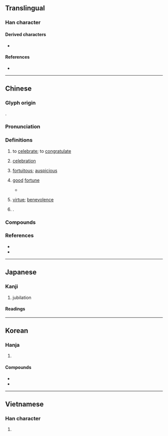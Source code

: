 {{also|庆}}
{{character info}}
==Translingual==

===Han character===
{{Han char|rn=61|rad=心|as=11|sn=15|four=00247|canj=IXE|ids=⿸⿸广⿻コ⿰丨丨⿱乛𢖻}}
{{attention|mul|it would be great to get a "stroke order diagram" for this one}}

====Derived characters====
* {{l|mul|[[櫦]], [[羻]], [[𡂻]], [[𥽝]], [[𨯙]], [[𪮿]], [[𪷸]], [[𫑭]], [[𮆯]]}}

====References====
* {{Han ref|kx=0400.130|dkj=11145|dj=0740.080|hdz=20903.090|uh=6176|ud=24950|bh=BC79|bd=48249}}

----

==Chinese==
{{zh-forms|s=庆|alt=𢙎,𢞢,𢝑}}

===Glyph origin===
{{Han etym}}
{{Han compound|廌|心|t1=legendary animal|t2=heart|ls=ic}}.

===Pronunciation===
{{zh-pron
|m=qìng
|m-s=qin4
|c=hing3
|c-t=hen1
|g=qin3
|h=pfs=khin;gd=kin4
|j=qing3
|mb=ke̿ng
|md=kéng
|mn=ml,jj,tw:khèng/ml:khiàⁿ
|mn-t=kêng3
|w=2qin
|x=qin4
|mc=y
|oc=y
|cat=v,n,a,pn
}}

===Definitions===
{{zh-hanzi}}

# to [[celebrate]]; to [[congratulate]]
#: {{zh-x|慶祝|to celebrate}}
#: {{zh-x|慶 豐收|to celebrate a bumper harvest}}
# [[celebration]]
#: {{zh-x|國慶|national day}}
#: {{zh-x|校慶|anniversary of the founding of a school or college}}
# [[fortuitous]]; [[auspicious]]
# {{lb|zh|literary}} [[good]] [[fortune]]
#* {{zh-x|積善 之 家，必 有 餘慶；積 不善 之 家，必 有 餘殃。|The family that accumulates goodness is sure to have superabundant happiness, and the family that accumulates evil is sure to have superabundant misery.|ref=Yijing}}
# {{lb|zh|obsolete}} [[virtue]]; [[benevolence]]
# {{surname|zh}}.

===Compounds===
{{zh-der|慶祝|慶大霉素|慶典|慶賀|慶壽|慶幸|國慶日|不通弔慶|慶成|慶雲|寶慶|嘉慶|慶生|慶流子孫|慶曆|慶忌|慶士|慶功宴|慶功|慶伯利|具慶|吉慶|弄璋之慶|彈冠相慶|慶弔|家慶|婚喪喜慶|大慶|慶喜|慶生會|國慶|喜慶|同慶|吉慶無虞|天慶|吉凶慶弔|慶賞|懸弧之慶|普天同慶|率土同慶|積善餘慶|稱慶|祥風慶雲|拜家慶|溥天同慶|校慶|景星慶雲|週年慶|長慶集|衍慶|額手稱慶|重慶|節慶|餘慶|螽斯之慶|長慶體|誌慶|舉觴稱慶|一人有慶|休慶|作慶|先號後慶|具慶下|冥慶|協慶|合慶|吉慶花|善慶|嘉慶子|國慶節|展慶|延慶|延慶節|弔慶|忻慶|恩慶|悚慶|慶仰|慶削|慶勉|慶卹|慶卿|慶吊|慶命|慶唁|慶問|慶善|慶基|慶室|慶宥|慶幣|慶幫|慶廉|慶延|慶忌冠|慶快|慶忭|慶恤|慶悅|慶惠|慶慰|慶成宴|慶戴|慶抃|慶拜|慶施|慶旦|慶會|慶期|慶殃|慶氏學|慶泰|慶洽|慶渥|慶演|慶澤|慶煖|慶煙|慶父|慶牘|慶瑞|慶祉|慶祚|慶祥|慶福|慶禮|慶笑|慶節|慶綿|慶緒|慶羨|慶育|慶膺|慶色|慶荷|慶薀|慶裔|慶覃|慶觴|慶誕|慶謁|慶譽|慶豐司|慶賚|慶賜|慶賴|慶躍|慶輝|慶都|慶門|慶閥|慶陰|慶隆|慶霄|慶靈|慶餘|慶騰|成慶|拜慶|朝慶|榮慶|欣慶|歡慶|河清雲慶|洽慶|珍慶|瑞慶|瑞慶節|皇慶|祚慶|祝慶|祥慶|福慶|福慶錢|積慶|興慶|舉手相慶|行慶|表慶|覃慶|誕慶|貤慶|賀慶|賜慶|賞慶|贊慶|遐慶|遺慶|鍾慶|長慶|長慶赤|門慶|隆慶|隆慶窯|靈慶|額慶|額手慶|額手相慶|顯慶|顯慶輅|鴻慶|鴻慶宮|安慶|安慶梆子|婚慶|慶叶弄璋|慶叶弄瓦|慶溢北堂|慶衍龍孫|懋遷有慶|桐枝衍慶}}

===References===
* {{R:yue:Hanzi}}
* {{R:twedu|A01424}}

----

==Japanese==

===Kanji===
{{ja-kanji|grade=c|rs=心11}}

# jubilation

====Readings====
{{ja-readings
|goon=きょう
|kanon=けい
|kun=よ-い, よろこ-ぶ
}}

----

==Korean==

===Hanja===
{{ko-hanja|경사|경}}

# {{hanja form of|경|[[celebration]]}}

====Compounds====
* {{ko-l|경사|[[happy]] [[event]]; [[auspicious]] [[occasion]]|慶事}}
* {{ko-l|국경일|[[national]] [[holiday]]|國慶日}}

----

==Vietnamese==

===Han character===
{{vi-readings|reading=khánh, khương|rs=心11}}

# {{rfdef|vi|sort=心11}}